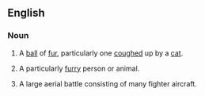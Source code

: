 ==English==

===Noun===
{{en-noun}}

#A [[ball]] of [[fur]], particularly one [[cough]]ed up by a [[cat]].
#{{informal}} A particularly [[furry]] person or animal.
#A large aerial battle consisting of many fighter aircraft.